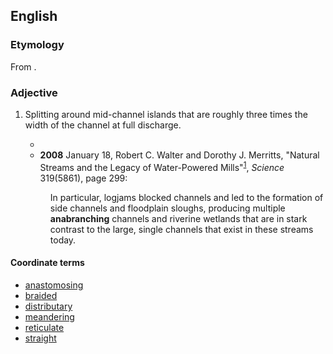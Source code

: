 ==English==

===Etymology===
From {{prefix|ana|branching|lang=en}}.

===Adjective===
{{en-adj|-}}

# {{lb|en|hydrology|of a water channel}} Splitting around mid-channel islands that are roughly three times the width of the channel at full discharge.
#* {{quote-book
|lang=en
|year=1969
|page=425
|author=Richard J. Chorley
|coauthors=Roger Graham Barry
|title=Water, Earth, and Man
|url=http://books.google.com/books?id=uH9RAAAAMAAJ
|passage=Work on '''anabranching''' channels has been restricted mainly to the alluvial plains of the Murray and the Murrumbidgee, where the anabranches -- offshoots -- rejoin the original trunk or unite with a next-neighbouring trunk, sometimes after a distance of tens of miles.}}
#* '''2008''' January 18, Robert C. Walter and Dorothy J. Merritts, "Natural Streams and the Legacy of Water-Powered Mills"<sup>[http://www.sciencemag.org/cgi/content/full/319/5861/299]</sup>, ''Science'' 319(5861), page 299:
#: In particular, logjams blocked channels and led to the formation of side channels and floodplain sloughs, producing multiple '''anabranching''' channels and riverine wetlands that are in stark contrast to the large, single channels that exist in these streams today.

====Coordinate terms====
* [[anastomosing]]
* [[braided]]
* [[distributary]]
* [[meandering]]
* [[reticulate]]
* [[straight]]